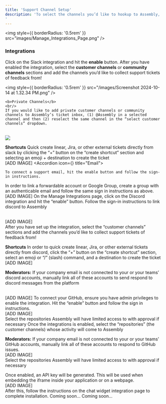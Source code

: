 ```yaml
---
title: 'Support Channel Setup'
description: 'To select the channels you’d like to hookup to Assembly, navigate to the manage integrations page on the left side bar. There you will see all of the integrations available on the platform
'
---
```



<img
  style={{ borderRadius: '0.5rem' }}
  src="images/Manage_Integrations_Page.png"
/>

### Integrations

<AccordionGroup>
  <Accordion icon="slack" title="Slack">
    Click on the Slack integration and hit the <b>enable</b> button. After you have enabled the integration, select the <b>customer channels</b> or <b>community channels</b> sections and add the channels you’d like to collect support tickets of feedback from! 

<img
  style={{ borderRadius: '0.5rem' }}
  src="/images/Screenshot 2024-10-14 at 1.32.34 PM.png"
/>  <br/>

    <b>Private Channels</b>
    <br/>
    If you would like to add private customer channels or community channels to Assembly’s ticket inbox, (1) @Assembly in a selected channel and then (2) reselect the same channel in the “select customer channels” dropdown. 
 <br/>
<img
  style={{ borderRadius: '0.5rem' }}
  src="/images/Screenshot 2024-10-14 at 1.32.34 PM.png"
/>

<b>Shortcuts</b>
Quick create linear, Jira, or other external tickets directly from slack by clicking the “+” button on the “create shortcut” section and selecting an emoji + destination to create the ticket
 <br/>
[ADD IMAGE]
  </Accordion>
  <Accordion icon={<Icon icon="envelope" />} title="Email">

    To connect a support email, hit the enable button and follow the sign-in instructions. 

In order to link a forwardable account or Google Group, create a group with an authenticable email and follow the same sign in instructions as above.
<br/>
[ADD IMAGE]
  </Accordion>
  <Accordion icon="discord" title="Discord">
    On the Manage Integrations page, click on the Discord integration and hit the “enable” button. Follow the sign-in instructions to link discord to Assembly

<br/>
[ADD IMAGE]
<br/>
After you have set up the integration, select the “customer channels” sections and add the channels you’d like to collect support tickets of feedback from! 

<b>Shortcuts</b>
In order to quick create linear, Jira, or other external tickets directly from discord, click the “+” button on the “create shortcut” section,  select an emoji or “/” (slash) command, and a destination to create the ticket
<br/>
[ADD IMAGE]

<b>Moderators:</b>
If your company email is not connected to your or your teams’ discord accounts, manually link all of these accounts to send respond to discord messages from the platform 

<br/>
[ADD IMAGE]

  </Accordion>
  <Accordion icon="github" title="GitHub">
    To connect your GitHub, ensure you have admin privileges to enable the integration. Hit the “enable” button and follow the sign in instructions. 

<br/>
[ADD IMAGE]
<br/>
Select the repositories Assembly will have limited access to with approval if necessary

  </Accordion>
  <Accordion icon="github" title="GitHub Issues">
    Once the integrations is enabled, select the “repositories” (the customer channels) whose activity will come to Assembly 

<b>Moderators:</b>
If your company email is not connected to your or your teams’ GitHub accounts, manually link all of these accounts to respond to GitHub issues. 
<br/>
[ADD IMAGE]
<br/>
Select the repositories Assembly will have limited access to with approval if necessary

  </Accordion>
  <Accordion icon="microsoft" title="Chat Widget">
   Once enabled, an API key will be generated. This will be used when embedding the iframe inside your application or on a webpage. 
<br/>
[ADD IMAGE]
<br/>
After this, follow the instructions on the chat widget integration page to complete installation. 

  </Accordion>
  <Accordion icon="github" title="GitHub Discussions">
   Coming soon...
  </Accordion>
  <Accordion icon="microsoft" title="Microsoft Teams">
   Coming soon...
  </Accordion>
   
</AccordionGroup>
